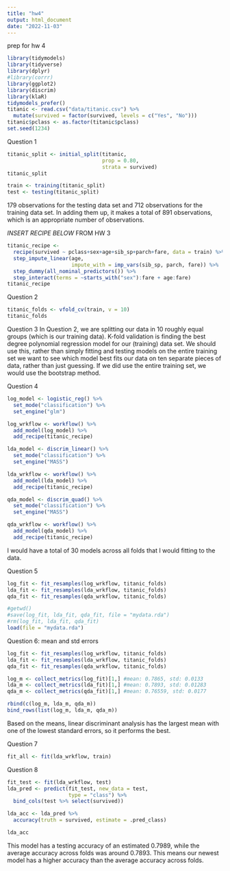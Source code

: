 ```yaml
---
title: "hw4"
output: html_document
date: "2022-11-03"
---
```


prep for hw 4
```r
library(tidymodels)
library(tidyverse)
library(dplyr)
#library(corrr)
library(ggplot2)
library(discrim)
library(klaR)
tidymodels_prefer()
titanic <- read.csv("data/titanic.csv") %>% 
  mutate(survived = factor(survived, levels = c("Yes", "No")))
titanic$pclass <- as.factor(titanic$pclass)
set.seed(1234)
```


Question 1
```r
titanic_split <- initial_split(titanic, 
                               prop = 0.80, 
                               strata = survived)
titanic_split

train <- training(titanic_split)
test <- testing(titanic_split)
```


179 observations for the testing data set and 712 observations for the training data set. In adding them up, it makes a total of 891 observations, which is an appropriate number of observations.

*INSERT RECIPE BELOW* FROM HW 3
```r
titanic_recipe <-
  recipe(survived ~ pclass+sex+age+sib_sp+parch+fare, data = train) %>%
  step_impute_linear(age,
                     impute_with = imp_vars(sib_sp, parch, fare)) %>%
  step_dummy(all_nominal_predictors()) %>%
  step_interact(terms = ~starts_with("sex"):fare + age:fare)
titanic_recipe
```


Question 2
```r
titanic_folds <- vfold_cv(train, v = 10)
titanic_folds
```

Question 3
In Question 2, we are splitting our data in 10 roughly equal groups (which is our training data). K-fold validation is finding the best degree polynomial regression model for our (training) data set. We should use this, rather than simply fitting and testing models on the entire training set we want to see which model best fits our data on ten separate pieces of data, rather than just guessing. If we did use the entire training set, we would use the bootstrap method. 

Question 4
```r
log_model <- logistic_reg() %>%
  set_mode("classification") %>%
  set_engine("glm")

log_wrkflow <- workflow() %>%
  add_model(log_model) %>%
  add_recipe(titanic_recipe)

lda_model <- discrim_linear() %>%
  set_mode("classification") %>%
  set_engine("MASS")

lda_wrkflow <- workflow() %>%
  add_model(lda_model) %>%
  add_recipe(titanic_recipe)

qda_model <- discrim_quad() %>%
  set_mode("classification") %>%
  set_engine("MASS")

qda_wrkflow <- workflow() %>%
  add_model(qda_model) %>%
  add_recipe(titanic_recipe)

```

I would have a total of 30 models across all folds that I would fitting to the data. 

Question 5
```r
log_fit <- fit_resamples(log_wrkflow, titanic_folds)
lda_fit <- fit_resamples(lda_wrkflow, titanic_folds)
qda_fit <- fit_resamples(qda_wrkflow, titanic_folds)

#getwd()
#save(log_fit, lda_fit, qda_fit, file = "mydata.rda")
#rm(log_fit, lda_fit, qda_fit)
load(file = "mydata.rda")
```


Question 6: mean and std errors
```r
log_fit <- fit_resamples(log_wrkflow, titanic_folds)
lda_fit <- fit_resamples(lda_wrkflow, titanic_folds)
qda_fit <- fit_resamples(qda_wrkflow, titanic_folds)

log_m <- collect_metrics(log_fit)[1,] #mean: 0.7865, std: 0.0133
lda_m <- collect_metrics(lda_fit)[1,] #mean: 0.7893, std: 0.01283
qda_m <- collect_metrics(qda_fit)[1,] #mean: 0.76559, std: 0.0177

rbind(c(log_m, lda_m, qda_m))
bind_rows(list(log_m, lda_m, qda_m))
```

Based on the means, linear discriminant analysis has the largest mean with one of the lowest standard errors, so it performs the best. 

Question 7
```r
fit_all <- fit(lda_wrkflow, train)
```

Question 8
```r
fit_test <- fit(lda_wrkflow, test)
lda_pred <- predict(fit_test, new_data = test, 
                    type = "class") %>%
  bind_cols(test %>% select(survived))

lda_acc <- lda_pred %>%
  accuracy(truth = survived, estimate = .pred_class)

lda_acc
```

This model has a testing accuracy of an estimated 0.7989, while the average accuracy across folds was around 0.7893. This means our newest model has a higher accuracy than the average accuracy across folds.


